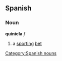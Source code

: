 == Spanish == 
=== Noun === 
'''quiniela''' ''f'' 
# a [[sporting]] [[bet]]
[[Category:Spanish nouns]]